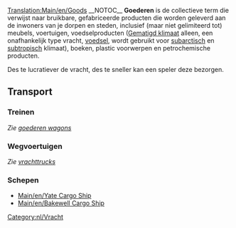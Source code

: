 [[Translation:Main/en/Goods]]
{{nl/Vracht|name=Goederen
|image=Goods.png
|geproduceerd=[[Main/en/Factory|Fabriek]], [[Main/en/Oil Refinery|Olieraffinaderij]], [[Main/en/Sawmill|Zaagmolen]], [[Main/en/Printing Works|Drukkerij]]
|geaccepteerd=[[Main/nl/Gemeente|Gemeente]]
}}__NOTOC__
'''Goederen''' is de collectieve term die verwijst naar bruikbare, gefabriceerde producten die worden geleverd aan de inwoners van je dorpen en steden, inclusief (maar niet gelimiteerd tot) meubels, voertuigen, voedselproducten ([[Main/en/Klimaat/Nl#Gematigd|Gematigd klimaat]] alleen, een onafhankelijk type vracht, [[Main/nl/Voedsel|voedsel]], wordt gebruikt voor [[Main/en/Klimaat/Nl#Subarctisch|subarctisch]] en [[Main/en/Klimaat/Nl#Subtropisch|subtropisch]] klimaat), boeken, plastic voorwerpen en petrochemische producten.

Des te lucratiever de vracht, des te sneller kan een speler deze bezorgen.

==Transport==
===Treinen===
''Zie [[Main/en/Goods Van|goederen wagons]]''

===Wegvoertuigen===
''Zie [[Main/en/Goods Trucks|vrachttrucks]]''

===Schepen===
*[[Main/en/Yate Cargo Ship]]
*[[Main/en/Bakewell Cargo Ship]]

[[Category:nl/Vracht]]